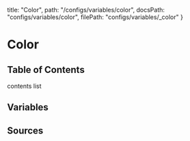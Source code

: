   title: "Color",
  path: "/configs/variables/color",
  docsPath: "configs/variables/color",
  filePath: "configs/variables/_color"
}


# Color

## Table of Contents

contents list

## Variables

<PreviewVariablesSingle filePath={meta.filePath} viewCompiled={true} />

## Sources

<PreviewSources
  title={meta.title}
  docsPath={meta.docsPath}
  scssPath={meta.filePath}
/>
